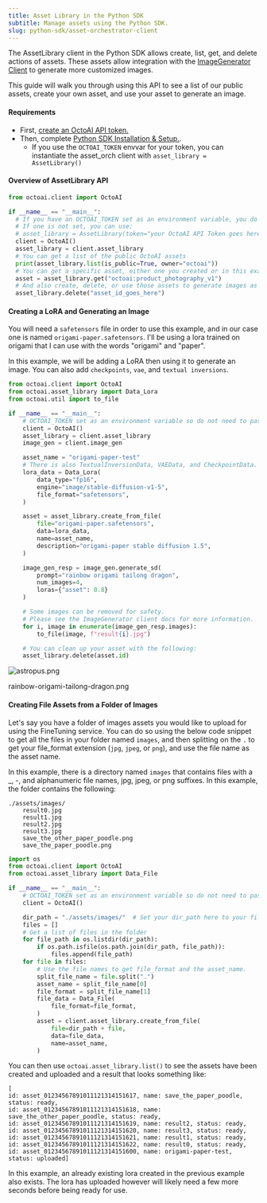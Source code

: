 ```yaml
---
title: Asset Library in the Python SDK
subtitle: Manage assets using the Python SDK.
slug: python-sdk/asset-orchestrator-client
---
```


The AssetLibrary client in the Python SDK allows create, list, get, and delete actions of assets. These assets allow integration with the [ImageGenerator Client](image-generator-client) to generate more customized images.

This guide will walk you through using this API to see a list of our public assets, create your own asset, and use your asset to generate an image.

#### Requirements

- First, [create an OctoAI API token.](../getting-started/how-to-create-an-octoai-access-token)
- Then, complete [Python SDK Installation & Setup.](installation-and-setup).
  - If you use the `OCTOAI_TOKEN` envvar for your token, you can instantiate the asset_orch client with `asset_library = AssetLibrary()`

#### Overview of AssetLibrary API

```Python Python
from octoai.client import OctoAI

if __name__ == "__main__":
  # If you have an OCTOAI_TOKEN set as an environment variable, you do not need to pass a token.
  # If one is not set, you can use:
  # asset_library = AssetLibrary(token="your OctoAI API Token goes here")
  client = OctoAI()
  asset_library = client.asset_library
  # You can get a list of the public OctoAI assets
  print(asset_library.list(is_public=True, owner="octoai"))
  # You can get a specific asset, either one you created or in this example an OctoAI asset
  asset = asset_library.get("octoai:product_photography_v1")
  # And also create, delete, or use those assets to generate images as in the below example.
  asset_library.delete("asset_id_goes_here")

```

#### Creating a LoRA and Generating an Image

You will need a `safetensors` file in order to use this example, and in our case one is named `origami-paper.safetensors`. I'll be using a lora trained on origami that I can use with the words "origami" and "paper".

In this example, we will be adding a LoRA then using it to generate an image. You can also add `checkpoints`, `vae`, and `textual inversions`.

```Python Python
from octoai.client import OctoAI
from octoai.asset_library import Data_Lora
from octoai.util import to_file

if __name__ == "__main__":
    # OCTOAI_TOKEN set as an environment variable so do not need to pass a token.
    client = OctoAI()
    asset_library = client.asset_library
    image_gen = client.image_gen

    asset_name = "origami-paper-test"
    # There is also TextualInversionData, VAEData, and CheckpointData.
    lora_data = Data_Lora(
        data_type="fp16",
        engine="image/stable-diffusion-v1-5",
        file_format="safetensors",
    )

    asset = asset_library.create_from_file(
        file="origami-paper.safetensors",
        data=lora_data,
        name=asset_name,
        description="origami-paper stable diffusion 1.5",
    )

    image_gen_resp = image_gen.generate_sd(
        prompt="rainbow origami tailong dragon",
        num_images=4,
        loras={"asset": 0.8}
    )

    # Some images can be removed for safety.
    # Please see the ImageGenerator client docs for more information.
    for i, image in enumerate(image_gen_resp.images):
        to_file(image, f"result{i}.jpg")

    # You can clean up your asset with the following:
    asset_library.delete(asset.id)
```

![astropus.png](https://www.datocms-assets.com/45680/1703720706-ai-generated-rainbow-origami-tailong-dragon.png?max-w=2000&auto=compress)

rainbow-origami-tailong-dragon.png

#### Creating File Assets from a Folder of Images

Let's say you have a folder of images assets you would like to upload for using the FineTuning service. You can do so using the below code snippet to get all the files in your folder named `images`, and then splitting on the `.` to get your file_format extension (`jpg`, `jpeg`, or `png`), and use the file name as the asset name.

In this example, there is a directory named `images` that contains files with a \_, -, and alphanumeric file names, jpg, jpeg, or png suffixes. In this example, the folder contains the following:

```
./assets/images/
	result0.jpg
	result1.jpg
	result2.jpg
	result3.jpg
	save_the_other_paper_poodle.png
	save_the_paper_poodle.png
```

```Python Python
import os
from octoai.client import OctoAI
from octoai.asset_library import Data_File

if __name__ == "__main__":
    # OCTOAI_TOKEN set as an environment variable so do not need to pass a token.
    client = OctoAI()

    dir_path = "./assets/images/"  # Set your dir_path here to your file assets.
    files = []
    # Get a list of files in the folder
    for file_path in os.listdir(dir_path):
        if os.path.isfile(os.path.join(dir_path, file_path)):
            files.append(file_path)
    for file in files:
        # Use the file names to get file_format and the asset_name.
        split_file_name = file.split(".")
        asset_name = split_file_name[0]
        file_format = split_file_name[1]
        file_data = Data_File(
            file_format=file_format,
        )
        asset = client.asset_library.create_from_file(
            file=dir_path + file,
            data=file_data,
            name=asset_name,
        )
```

You can then use `octoai.asset_library.list()` to see the assets have been created and uploaded and a result that looks something like:

```
[
id: asset_01234567891011121314151617, name: save_the_paper_poodle, status: ready,
id: asset_01234567891011121314151618, name: save_the_other_paper_poodle, status: ready,
id: asset_01234567891011121314151619, name: result2, status: ready,
id: asset_01234567891011121314151620, name: result3, status: ready,
id: asset_01234567891011121314151621, name: result1, status: ready,
id: asset_01234567891011121314151622, name: result0, status: ready,
id: asset_01234567891011121314151600, name: origami-paper-test, status: uploaded]
```

In this example, an already existing lora created in the previous example also exists. The lora has uploaded however will likely need a few more seconds before being ready for use.
